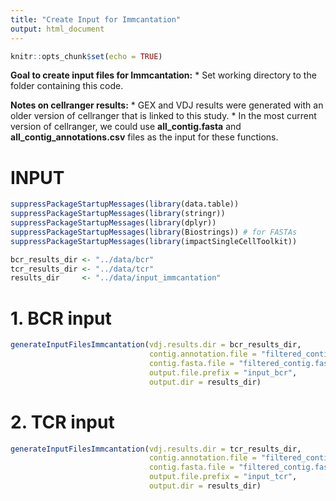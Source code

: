 ```yaml
---
title: "Create Input for Immcantation"
output: html_document
---
```


```r
knitr::opts_chunk$set(echo = TRUE)
```


**Goal to create input files for Immcantation:**
  * Set working directory to the folder containing this code.

**Notes on cellranger results:**
  * GEX and VDJ results were generated with an older version of cellranger that is linked to this study.
  * In the most current version of cellranger, we could use **all_contig.fasta** and **all_contig_annotations.csv** files as the input for these functions.

# INPUT
```r
suppressPackageStartupMessages(library(data.table))
suppressPackageStartupMessages(library(stringr))
suppressPackageStartupMessages(library(dplyr))
suppressPackageStartupMessages(library(Biostrings)) # for FASTAs
suppressPackageStartupMessages(library(impactSingleCellToolkit))
```


```r
bcr_results_dir <- "../data/bcr"
tcr_results_dir <- "../data/tcr"
results_dir     <- "../data/input_immcantation"
```


# 1. BCR input
```r
generateInputFilesImmcantation(vdj.results.dir = bcr_results_dir,
                               contig.annotation.file = "filtered_contig_annotations.csv",
                               contig.fasta.file = "filtered_contig.fasta",
                               output.file.prefix = "input_bcr",
                               output.dir = results_dir)
```

# 2. TCR input
```r
generateInputFilesImmcantation(vdj.results.dir = tcr_results_dir,
                               contig.annotation.file = "filtered_contig_annotations.csv",
                               contig.fasta.file = "filtered_contig.fasta",
                               output.file.prefix = "input_tcr",
                               output.dir = results_dir)
```